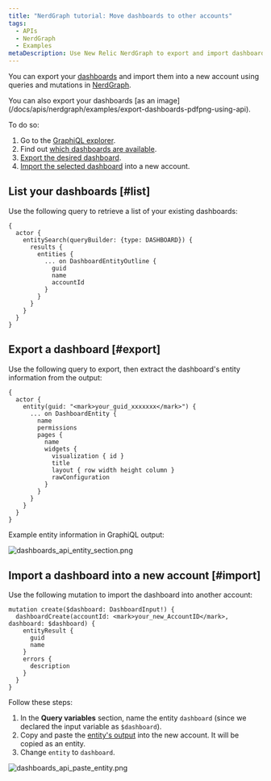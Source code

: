 ```yaml
---
title: "NerdGraph tutorial: Move dashboards to other accounts"
tags:
  - APIs
  - NerdGraph
  - Examples
metaDescription: Use New Relic NerdGraph to export and import dashboards.
---
```




You can export your [dashboards](/docs/query-your-data/explore-query-data/dashboards/introduction-dashboards) and import them into a new account using queries and mutations in [NerdGraph](/docs/apis/nerdgraph/get-started/introduction-new-relic-nerdgraph).

<Callout variant="tip">
  You can also export your dashboards [as an image](/docs/apis/nerdgraph/examples/export-dashboards-pdfpng-using-api).
</Callout>

To do so:

1. Go to the [GraphiQL explorer](https://api.newrelic.com/graphiql).
2. Find out [which dashboards are available](#list).
3. [Export the desired dashboard](#export).
4. [Import the selected dashboard](#import) into a new account.

## List your dashboards [#list]

Use the following query to retrieve a list of your existing dashboards:

```
{
  actor {
    entitySearch(queryBuilder: {type: DASHBOARD}) {
      results {
        entities {
          ... on DashboardEntityOutline {
            guid
            name
            accountId
          }
        }
      }
    }
  }
}
```

## Export a dashboard [#export]

Use the following query to export, then extract the dashboard's entity information from the output:

```
{
  actor {
    entity(guid: "<mark>your_guid_xxxxxxx</mark>") {
      ... on DashboardEntity {
        name
        permissions
        pages {
          name
          widgets {
            visualization { id }
            title
            layout { row width height column }
            rawConfiguration
          }
        }
      }
    }
  }
}
```

Example entity information in GraphiQL output:

<img
  title="dashboards_api_entity_section.png"
  alt="dashboards_api_entity_section.png"
  src={dashboardsApiEntitySection}
/>

## Import a dashboard into a new account [#import]

Use the following mutation to import the dashboard into another account:

```
mutation create($dashboard: DashboardInput!) {
  dashboardCreate(accountId: <mark>your_new_AccountID</mark>, dashboard: $dashboard) {
    entityResult {
      guid
      name
    }
    errors {
      description
    }
  }
}
```

Follow these steps:

1. In the **Query variables** section, name the entity `dashboard` (since we declared the input variable as `$dashboard`).
2. Copy and paste the [entity's output](#export) into the new account. It will be copied as an entity.
3. Change `entity` to `dashboard`.

<img
  title="dashboards_api_paste_entity.png"
  alt="dashboards_api_paste_entity.png"
  src={dashboardsApiPasteEntity}
/>
